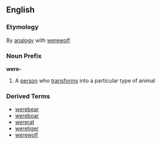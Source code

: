 ==English==
===Etymology===
By [[analogy]] with [[werewolf]].
===Noun Prefix===
'''were-'''

#A [[person]] who [[transform]]s into a particular type of animal
===Derived Terms===
*[[werebear]]
*[[wereboar]]
*[[wererat]]
*[[weretiger]]
*[[werewolf]]